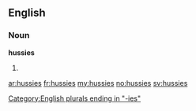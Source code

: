 ==English==

===Noun===
'''hussies'''

# {{plural of|[[hussy]]}}

[[Category:English plurals ending in "-ies"]]

[[ar:hussies]]
[[fr:hussies]]
[[my:hussies]]
[[no:hussies]]
[[sv:hussies]]